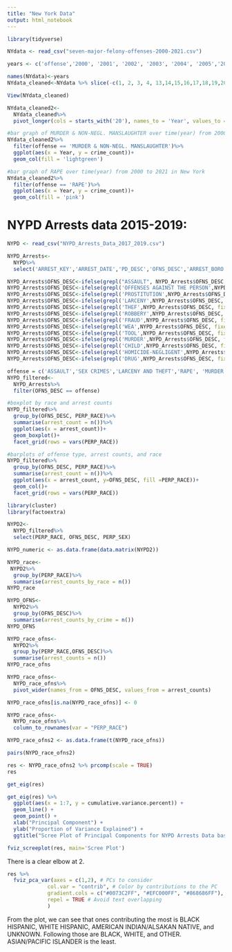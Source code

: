 ```yaml
---
title: "New York Data"
output: html_notebook
---
```




```r
library(tidyverse)

NYdata <- read_csv("seven-major-felony-offenses-2000-2021.csv")

years <- c('offense','2000', '2001', '2002', '2003', '2004', '2005','2006','2007','2008','2009', '2010','2011','2012','2013', '2014','2015','2016','2017','2018','2019','2020','2021')

names(NYdata)<-years
NYdata_cleaned<-NYdata %>% slice(-c(1, 2, 3, 4, 13,14,15,16,17,18,19,20))

View(NYdata_cleaned)

```

```r
NYdata_cleaned2<-
  NYdata_cleaned%>%
  pivot_longer(cols = starts_with('20'), names_to = 'Year', values_to = 'crime_count')
```

```r
#bar graph of MURDER & NON-NEGL. MANSLAUGHTER over time(year) from 2000 to 2021 in New York
NYdata_cleaned2%>%
  filter(offense == 'MURDER & NON-NEGL. MANSLAUGHTER')%>%
  ggplot(aes(x = Year, y = crime_count))+
  geom_col(fill = 'lightgreen')
```

```r
#bar graph of RAPE over time(year) from 2000 to 2021 in New York
NYdata_cleaned2%>%
  filter(offense == 'RAPE')%>%
  ggplot(aes(x = Year, y = crime_count))+
  geom_col(fill = 'pink')
```



# NYPD Arrests data 2015-2019:
```r
NYPD <- read_csv("NYPD_Arrests_Data_2017_2019.csv")

```

```r
NYPD_Arrests<-
  NYPD%>%
  select('ARREST_KEY','ARREST_DATE','PD_DESC','OFNS_DESC','ARREST_BORO','JURISDICTION_CODE','AGE_GROUP','PERP_SEX','PERP_RACE')

```



```r
NYPD_Arrests$OFNS_DESC<-ifelse(grepl("ASSAULT", NYPD_Arrests$OFNS_DESC, fixed = TRUE), 'ASSAULT', NYPD_Arrests$OFNS_DESC)
NYPD_Arrests$OFNS_DESC<-ifelse(grepl('OFFENSES AGAINST THE PERSON',NYPD_Arrests$OFNS_DESC, fixed = TRUE), 'ASSAULT',NYPD_Arrests$OFNS_DESC)
NYPD_Arrests$OFNS_DESC<-ifelse(grepl('PROSTITUTION',NYPD_Arrests$OFNS_DESC, fixed = TRUE), 'SEX CRIMES',NYPD_Arrests$OFNS_DESC)
NYPD_Arrests$OFNS_DESC<-ifelse(grepl('LARCENY',NYPD_Arrests$OFNS_DESC, fixed = TRUE), 'LARCENY AND THEFT',NYPD_Arrests$OFNS_DESC)
NYPD_Arrests$OFNS_DESC<-ifelse(grepl('THEF',NYPD_Arrests$OFNS_DESC, fixed = TRUE), 'LARCENY AND THEFT',NYPD_Arrests$OFNS_DESC)
NYPD_Arrests$OFNS_DESC<-ifelse(grepl('ROBBERY',NYPD_Arrests$OFNS_DESC, fixed = TRUE), 'LARCENY AND THEFT',NYPD_Arrests$OFNS_DESC)
NYPD_Arrests$OFNS_DESC<-ifelse(grepl('FRAUD',NYPD_Arrests$OFNS_DESC, fixed = TRUE), 'FRAUD',NYPD_Arrests$OFNS_DESC)
NYPD_Arrests$OFNS_DESC<-ifelse(grepl('WEA',NYPD_Arrests$OFNS_DESC, fixed = TRUE), 'WEAPONS AND TOOLS',NYPD_Arrests$OFNS_DESC)
NYPD_Arrests$OFNS_DESC<-ifelse(grepl('TOOL',NYPD_Arrests$OFNS_DESC, fixed = TRUE), 'WEAPONS AND TOOLS',NYPD_Arrests$OFNS_DESC)
NYPD_Arrests$OFNS_DESC<-ifelse(grepl('MURDER',NYPD_Arrests$OFNS_DESC, fixed = TRUE), 'MURDER',NYPD_Arrests$OFNS_DESC)
NYPD_Arrests$OFNS_DESC<-ifelse(grepl('CHILD',NYPD_Arrests$OFNS_DESC, fixed = TRUE), 'OFFENSES RELATED TO CHILDREN',NYPD_Arrests$OFNS_DESC)
NYPD_Arrests$OFNS_DESC<-ifelse(grepl('HOMICIDE-NEGLIGENT',NYPD_Arrests$OFNS_DESC, fixed = TRUE), 'HOMICIDE-NEGLIGENT',NYPD_Arrests$OFNS_DESC)
NYPD_Arrests$OFNS_DESC<-ifelse(grepl('DRUG',NYPD_Arrests$OFNS_DESC, fixed = TRUE), 'DRUGS AND RELATED',NYPD_Arrests$OFNS_DESC)
```

```r
offense = c('ASSAULT','SEX CRIMES','LARCENY AND THEFT','RAPE', 'MURDER','DRUGS AND RELATED','HOMICIDE-NEGLIGENT')
NYPD_filtered<-
  NYPD_Arrests%>%
  filter(OFNS_DESC == offense)


```


```r
#boxplot by race and arrest counts
NYPD_filtered%>%
  group_by(OFNS_DESC, PERP_RACE)%>%
  summarise(arrest_count = n())%>%
  ggplot(aes(x = arrest_count))+
  geom_boxplot()+
  facet_grid(rows = vars(PERP_RACE))
```

```r
#barplots of offense type, arrest counts, and race
NYPD_filtered%>%
  group_by(OFNS_DESC, PERP_RACE)%>%
  summarise(arrest_count = n())%>%
  ggplot(aes(x = arrest_count, y=OFNS_DESC, fill =PERP_RACE))+
  geom_col()+
  facet_grid(rows = vars(PERP_RACE))
```


```r
library(cluster)
library(factoextra)
```

```r
NYPD2<-
  NYPD_filtered%>%
  select(PERP_RACE, OFNS_DESC, PERP_SEX)
```


```r
NYPD_numeric <- as.data.frame(data.matrix(NYPD2))
```

```r
NYPD_race<-
 NYPD2%>%
  group_by(PERP_RACE)%>%
  summarise(arrest_counts_by_race = n())
NYPD_race
```

```r
NYPD_OFNS<-
  NYPD2%>%
  group_by(OFNS_DESC)%>%
  summarise(arrest_counts_by_crime = n())
NYPD_OFNS
```

```r
NYPD_race_ofns<-
  NYPD2%>%
  group_by(PERP_RACE,OFNS_DESC)%>%
  summarise(arrest_counts = n())
NYPD_race_ofns
```



```r
NYPD_race_ofns<-
  NYPD_race_ofns%>%
  pivot_wider(names_from = OFNS_DESC, values_from = arrest_counts)

NYPD_race_ofns[is.na(NYPD_race_ofns)] <- 0
```

```r
NYPD_race_ofns<-
  NYPD_race_ofns%>%
  column_to_rownames(var = "PERP_RACE")
```

```r
NYPD_race_ofns2 <- as.data.frame(t(NYPD_race_ofns))
```


```r
pairs(NYPD_race_ofns2)
```

```r
res <- NYPD_race_ofns2 %>% prcomp(scale = TRUE)
res
```

```r
get_eig(res)
```

```r
get_eig(res) %>%
  ggplot(aes(x = 1:7, y = cumulative.variance.percent)) + 
  geom_line() + 
  geom_point() +
  xlab("Principal Component") + 
  ylab("Proportion of Variance Explained") + 
  ggtitle("Scree Plot of Principal Components for NYPD Arrests Data based on Race") 
```

```r
fviz_screeplot(res, main='Scree Plot')
```
There is a clear elbow at 2. 

```r
res %>%
  fviz_pca_var(axes = c(1,2), # PCs to consider
             col.var = "contrib", # Color by contributions to the PC
             gradient.cols = c("#0073C2FF", "#EFC000FF", "#868686FF"),
             repel = TRUE # Avoid text overlapping
             )    
```
From the plot, we can see that ones contributing the most is BLACK HISPANIC, WHITE HISPANIC, AMERICAN INDIAN/ALSAKAN NATIVE, and UNKNOWN. Following those are BLACK, WHITE, and OTHER. ASIAN/PACIFIC ISLANDER is the least. 
